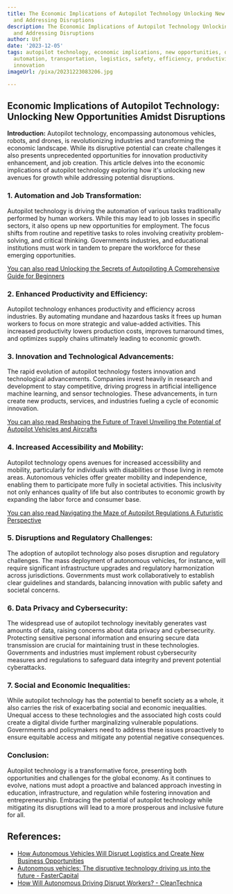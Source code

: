 ```yaml
---
title: The Economic Implications of Autopilot Technology Unlocking New Opportunities
  and Addressing Disruptions
description: The Economic Implications of Autopilot Technology Unlocking New Opportunities
  and Addressing Disruptions
author: Usf
date: '2023-12-05'
tags: autopilot technology, economic implications, new opportunities, disruptions,
  automation, transportation, logistics, safety, efficiency, productivity, growth,
  innovation
imageUrl: /pixa/20231223083206.jpg

---
```

## Economic  Implications of  Autopilot Technology: Unlocking New Opportunities Amidst Disruptions

**Introduction:**
Autopilot technology, encompassing autonomous vehicles, robots,  and  drones, is revolutionizing industries and transforming the economic landscape. While its disruptive potential can create challenges it also presents unprecedented opportunities for innovation productivity  enhancement, and  job creation. This article  delves into the  economic implications of autopilot technology exploring  how it's unlocking new avenues for growth while addressing potential disruptions.

### 1. Automation and  Job  Transformation:
Autopilot technology  is driving the automation of  various tasks traditionally  performed  by human workers. While this may lead to job losses in specific sectors,  it also opens up new  opportunities for employment. The focus shifts from routine and repetitive tasks to roles involving creativity problem-solving, and critical thinking. Governments industries, and educational  institutions must work in tandem to prepare the workforce for these emerging opportunities.

[You can also read Unlocking  the Secrets  of Autopiloting A Comprehensive Guide for Beginners](Unlocking%20the%20Secrets%20of%20Autopiloting%20A%20Comprehensive%20Guide%20for%20Beginners)


###  2.  Enhanced Productivity and Efficiency: 
Autopilot technology enhances productivity and efficiency across industries. By automating mundane and hazardous tasks it frees up human  workers to focus on more strategic and value-added activities. This increased productivity lowers production costs, improves turnaround times, and  optimizes  supply chains ultimately leading to economic growth.

### 3. Innovation and Technological  Advancements:
The rapid evolution of autopilot technology fosters innovation and technological advancements. Companies invest heavily in research and development to  stay competitive, driving progress in artificial  intelligence machine learning, and sensor  technologies. These advancements, in turn create new  products, services, and industries fueling  a cycle  of economic innovation.

[You can also read Reshaping the Future of Travel Unveiling the Potential of Autopilot Vehicles and Aircrafts](Reshaping%20the%20Future%20of%20Travel%20Unveiling%20the%20Potential%20of%20Autopilot%20Vehicles%20and%20Aircrafts)


### 4. Increased Accessibility and Mobility:
Autopilot technology opens avenues for increased accessibility  and mobility, particularly for individuals with disabilities or those living in remote areas.  Autonomous vehicles offer greater mobility and independence, enabling them to participate more fully in societal activities. This inclusivity not only enhances quality  of life but also contributes to economic growth by expanding the labor force and consumer base.

[You can also read  Navigating the Maze of Autopilot Regulations A Futuristic  Perspective](Navigating%20the%20Maze%20of%20Autopilot%20Regulations%20A%20Futuristic%20Perspective)


### 5. Disruptions and Regulatory Challenges:
The adoption of autopilot technology also poses disruption and regulatory challenges. The mass deployment of  autonomous vehicles,  for instance,  will require significant infrastructure  upgrades and regulatory harmonization across jurisdictions. Governments must work collaboratively to establish clear guidelines and standards, balancing innovation with public safety and societal concerns.

### 6. Data Privacy and Cybersecurity:
The  widespread use of autopilot technology inevitably generates vast  amounts of data, raising concerns about data privacy and  cybersecurity. Protecting  sensitive personal  information and ensuring secure data transmission are crucial for maintaining trust in these technologies. Governments and industries must implement robust cybersecurity  measures and regulations to safeguard data  integrity and prevent potential cyberattacks.

### 7. Social and Economic Inequalities:
While autopilot technology has the potential to benefit society as  a whole, it also carries the risk of exacerbating social and  economic inequalities. Unequal access to these technologies and  the associated high costs could create a digital divide further marginalizing vulnerable populations. Governments and policymakers need to address these issues proactively to ensure equitable access and mitigate any potential negative consequences.

### Conclusion:
Autopilot technology is a  transformative force, presenting both opportunities and challenges for the global economy. As it  continues to evolve, nations must adopt a proactive and balanced approach investing in education,  infrastructure, and regulation  while  fostering innovation and entrepreneurship. Embracing the potential of autopilot technology while mitigating its  disruptions will lead to a more prosperous and inclusive future for all.

## References:
- [How Autonomous Vehicles Will Disrupt Logistics and Create New Business Opportunities](https://projectproduction.org/journal/how-autonomous-vehicles-will-disrupt-logistics-and-create-new-business-opportunities/)
- [Autonomous vehicles: The disruptive technology driving us into the future - FasterCapital](https://fastercapital.com/content/Autonomous-vehicles--The-disruptive-technology-driving-us-into-the-future.html)
- [How Will Autonomous Driving Disrupt Workers? - CleanTechnica](https://cleantechnica.com/2022/01/10/how-will-autonomous-driving-disrupt-workers/)
